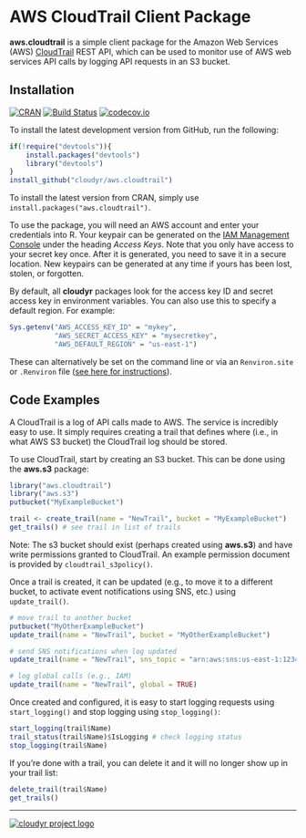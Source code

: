 # AWS CloudTrail Client Package #

**aws.cloudtrail** is a simple client package for the Amazon Web Services (AWS) [CloudTrail](http://aws.amazon.com/awscloudtrail/) REST API, which can be used to monitor use of AWS web services API calls by logging API requests in an S3 bucket.

## Installation ##

[![CRAN](http://www.r-pkg.org/badges/version/aws.cloudtrail)](http://cran.r-project.org/package=aws.cloudtrail)
[![Build Status](https://travis-ci.org/cloudyr/aws.cloudtrail.png?branch=master)](https://travis-ci.org/cloudyr/aws.cloudtrail) [![codecov.io](http://codecov.io/github/cloudyr/aws.cloudtrail/coverage.svg?branch=master)](http://codecov.io/github/cloudyr/aws.cloudtrail?branch=master)

To install the latest development version from GitHub, run the following:

```R
if(!require("devtools")){
    install.packages("devtools")
    library("devtools")
}
install_github("cloudyr/aws.cloudtrail")
```

To install the latest version from CRAN, simply use `install.packages("aws.cloudtrail")`.

To use the package, you will need an AWS account and enter your credentials into R. Your keypair can be generated on the [IAM Management Console](https://console.aws.amazon.com/iam/home?#security_credential) under the heading *Access Keys*. Note that you only have access to your secret key once. After it is generated, you need to save it in a secure location. New keypairs can be generated at any time if yours has been lost, stolen, or forgotten. 

By default, all **cloudyr** packages look for the access key ID and secret access key in environment variables. You can also use this to specify a default region. For example:

```R
Sys.getenv("AWS_ACCESS_KEY_ID" = "mykey",
           "AWS_SECRET_ACCESS_KEY" = "mysecretkey",
           "AWS_DEFAULT_REGION" = "us-east-1")
```

These can alternatively be set on the command line or via an `Renviron.site` or `.Renviron` file ([see here for instructions](http://cran.r-project.org/web/packages/httr/vignettes/api-packages.html)).



## Code Examples ##

A CloudTrail is a log of API calls made to AWS. The service is incredibly easy to use. It simply requires creating a trail that defines where (i.e., in what AWS S3 bucket) the CloudTrail log should be stored.

To use CloudTrail, start by creating an S3 bucket. This can be done using the **aws.s3** package:

```r
library("aws.cloudtrail")
library("aws.s3")
putbucket("MyExampleBucket")
```

```r
trail <- create_trail(name = "NewTrail", bucket = "MyExampleBucket")
get_trails() # see trail in list of trails
```

Note: The s3 bucket should exist (perhaps created using **aws.s3**) and have write permissions granted to CloudTrail. An example permission document is provided by `cloudtrail_s3policy()`.

Once a trail is created, it can be updated (e.g., to move it to a different bucket, to activate event notifications using SNS, etc.) using `update_trail()`.

```r
# move trail to another bucket
putbucket("MyOtherExampleBucket")
update_trail(name = "NewTrail", bucket = "MyOtherExampleBucket")

# send SNS notifications when log updated
update_trail(name = "NewTrail", sns_topic = "arn:aws:sns:us-east-1:123456789012:My-Topic")

# log global calls (e.g., IAM)
update_trail(name = "NewTrail", global = TRUE)
```

Once created and configured, it is easy to start logging requests using `start_logging()` and stop logging using `stop_logging()`:

```r
start_logging(trail$Name)
trail_status(trail$Name)$IsLogging # check logging status
stop_logging(trail$Name)
```

If you're done with a trail, you can delete it and it will no longer show up in your trail list:

```r
delete_trail(trail$Name)
get_trails()
```

---
[![cloudyr project logo](http://i.imgur.com/JHS98Y7.png)](https://github.com/cloudyr)
